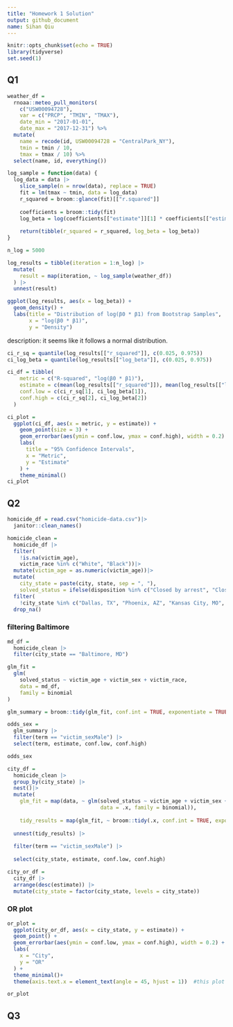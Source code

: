 ```yaml
---
title: "Homework 1 Solution"
output: github_document
name: Sihan Qiu
---
```


```r
knitr::opts_chunk$set(echo = TRUE)
library(tidyverse)
set.seed(1)
```


## Q1
```r
weather_df = 
  rnoaa::meteo_pull_monitors(
    c("USW00094728"),
    var = c("PRCP", "TMIN", "TMAX"), 
    date_min = "2017-01-01",
    date_max = "2017-12-31") %>%
  mutate(
    name = recode(id, USW00094728 = "CentralPark_NY"),
    tmin = tmin / 10,
    tmax = tmax / 10) %>%
  select(name, id, everything())
```

```r
log_sample = function(data) {
  log_data = data |>
    slice_sample(n = nrow(data), replace = TRUE)
    fit = lm(tmax ~ tmin, data = log_data)
    r_squared = broom::glance(fit)[["r.squared"]]
  
    coefficients = broom::tidy(fit)
    log_beta = log(coefficients[["estimate"]][1] * coefficients[["estimate"]][2])
  
    return(tibble(r_squared = r_squared, log_beta = log_beta))
}
```

```r
n_log = 5000

log_results = tibble(iteration = 1:n_log) |>
  mutate(
    result = map(iteration, ~ log_sample(weather_df))
  ) |>
  unnest(result)
```

```r
ggplot(log_results, aes(x = log_beta)) +
  geom_density() +
  labs(title = "Distribution of log(β0 * β1) from Bootstrap Samples",
       x = "log(β0 * β1)",
       y = "Density")

```
description:
it seems like it follows a normal distribution.

```r
ci_r_sq = quantile(log_results[["r_squared"]], c(0.025, 0.975))
ci_log_beta = quantile(log_results[["log_beta"]], c(0.025, 0.975))
```

```r
ci_df = tibble(
    metric = c("R-squared", "log(β0 * β1)"),
    estimate = c(mean(log_results[["r_squared"]]), mean(log_results[["log_beta"]])),
    conf.low = c(ci_r_sq[1], ci_log_beta[1]),
    conf.high = c(ci_r_sq[2], ci_log_beta[2])
  )
```

```r
ci_plot = 
  ggplot(ci_df, aes(x = metric, y = estimate)) +
    geom_point(size = 3) +
    geom_errorbar(aes(ymin = conf.low, ymax = conf.high), width = 0.2) +
    labs(
      title = "95% Confidence Intervals",
      x = "Metric",
      y = "Estimate"
    ) +
    theme_minimal()
ci_plot
```

## Q2
```r
homicide_df = read.csv("homicide-data.csv")|>
  janitor::clean_names()
```

```r
homicide_clean = 
  homicide_df |>
  filter(
    !is.na(victim_age),
    victim_race %in% c("White", "Black"))|>
  mutate(victim_age = as.numeric(victim_age))|>
  mutate(
    city_state = paste(city, state, sep = ", "),
    solved_status = ifelse(disposition %in% c("Closed by arrest", "Closed without arrest"), 1, 0))|>
  filter(
    !city_state %in% c("Dallas, TX", "Phoenix, AZ", "Kansas City, MO", "Tulsa, AL", "Tulsa, AL"))|>
  drop_na()
```

### filtering Baltimore
```r
md_df = 
  homicide_clean |>
  filter(city_state == "Baltimore, MD")
```


```r
glm_fit =
  glm(
    solved_status ~ victim_age + victim_sex + victim_race, 
    data = md_df, 
    family = binomial
)
```


```r
glm_summary = broom::tidy(glm_fit, conf.int = TRUE, exponentiate = TRUE)
```

```r
odds_sex =
  glm_summary |> 
  filter(term == "victim_sexMale") |> 
  select(term, estimate, conf.low, conf.high)

odds_sex
```

```r
city_df = 
  homicide_clean |>
  group_by(city_state) |>
  nest()|>
  mutate(
    glm_fit = map(data, ~ glm(solved_status ~ victim_age + victim_sex + victim_race,
                              data = .x, family = binomial)),
    
    tidy_results = map(glm_fit, ~ broom::tidy(.x, conf.int = TRUE, exponentiate = TRUE)))|>
  
  unnest(tidy_results) |>
 
  filter(term == "victim_sexMale") |>
  
  select(city_state, estimate, conf.low, conf.high)
```

```r
city_or_df =
  city_df |>
  arrange(desc(estimate)) |>
  mutate(city_state = factor(city_state, levels = city_state))
```

### OR plot
```r
or_plot =
  ggplot(city_or_df, aes(x = city_state, y = estimate)) +
  geom_point() + 
  geom_errorbar(aes(ymin = conf.low, ymax = conf.high), width = 0.2) + 
  labs(
    x = "City",
    y = "OR"
  ) +
  theme_minimal()+
  theme(axis.text.x = element_text(angle = 45, hjust = 1))  #this plot does not show the order from greatest to lowest

or_plot
```


## Q3
```r

```

